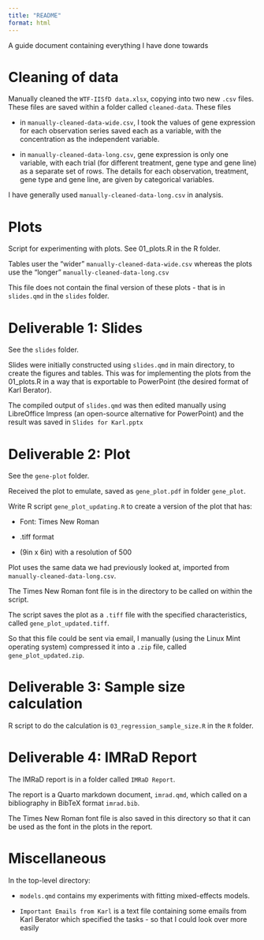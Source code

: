 ```yaml
---
title: "README"
format: html
---
```


A guide document containing everything I have done towards

# Cleaning of data

Manually cleaned the `WTF-IISfD data.xlsx`, copying into two new `.csv` files. These files are saved within a folder called `cleaned-data`. These files 

* in `manually-cleaned-data-wide.csv`, I took the values of gene expression for each observation series saved each as a variable, with the concentration as the independent variable.

* in `manually-cleaned-data-long.csv`, gene expression is only one variable, with each trial (for different treatment, gene type and gene line) as a separate set of rows. The details for each observation, treatment, gene type and gene line, are given by categorical variables.

I have generally used `manually-cleaned-data-long.csv` in analysis.


# Plots

Script for experimenting with plots. See 01_plots.R in the R folder.

Tables user the "wider" `manually-cleaned-data-wide.csv` whereas the plots use the "longer" `manually-cleaned-data-long.csv`

This file does not contain the final version of these plots - that is in `slides.qmd` in the `slides` folder.

# Deliverable 1: Slides

See the `slides` folder.

Slides were initially constructed using `slides.qmd` in main directory, to create the figures and tables. This was for implementing the plots from the 01_plots.R in a way that is exportable to PowerPoint (the desired format of Karl Berator).

The compiled output of `slides.qmd` was then edited manually using LibreOffice Impress (an open-source alternative for PowerPoint) and the result was saved in `Slides for Karl.pptx`

# Deliverable 2: Plot

See the `gene-plot` folder.

Received the plot to emulate, saved as `gene_plot.pdf` in folder `gene_plot`.

Write R script `gene_plot_updating.R` to create a version of the plot that has:

* Font: Times New Roman

* .tiff format

* (9in x 6in) with a resolution of 500

Plot uses the same data we had previously looked at, imported from `manually-cleaned-data-long.csv`.

The Times New Roman font file is in the directory to be called on within the script.

The script saves the plot as a `.tiff` file with the specified characteristics, called `gene_plot_updated.tiff`.

So that this file could be sent via email, I manually (using the Linux Mint operating system) compressed it into a `.zip` file, called `gene_plot_updated.zip`.

# Deliverable 3: Sample size calculation

R script to do the calculation is `03_regression_sample_size.R` in the `R` folder.

# Deliverable 4: IMRaD Report

The IMRaD report is in a folder called `IMRaD Report`.

The report is a Quarto markdown document, `imrad.qmd`, which called on a bibliography in BibTeX format `imrad.bib`.

The Times New Roman font file is also saved in this directory so that it can be used as the font in the plots in the report.

# Miscellaneous

In the top-level directory:

* `models.qmd` contains my experiments with fitting mixed-effects models.

* `Important Emails from Karl` is a text file containing some emails from Karl Berator which specified the tasks - so that I could look over more easily


